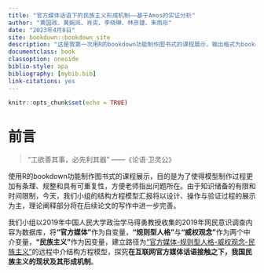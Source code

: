 ---
title: "官方媒体话语下的民族主义形成机制——基于Amos的实证分析"
author: "黄国政、黄婉岚、肖奕、李晓琳、林彦捷、朱雨彤"
date: "2023年4月8日"
site: bookdown::bookdown_site
description: "这是我第一次用R的bookdown功能制作图书式的课程展示，输出格式为bookdown::gitbook和bookdown::pdf_book."
documentclass: book
classoption: oneside
biblio-style: apa
bibliography: [mybib.bib]
link-citations: yes
---

```{r setup, include=FALSE}
knitr::opts_chunk$set(echo = TRUE)
```
   
# 前言 {-}

  > "工欲善其事，必先利其器"                                             ——《论语·卫灵公》
  
  使用R的bookdown功能制作图书式的课程展示，目的是为了使得模型制作过程更加有条理、规整和具有可重复性，方便老师指出问题所在。由于知识储备的有限和时间限制，今天，我们小组的结构方程模型汇报将以设计、操作与验证过程的展示为主，理论阐释部分将在后续论文的写作中进一步完善。
   
  我们小组以2019年中国人民大学政治学马得勇教授收集的2019年网民意识调查内容为数据库，将**“官方媒体”**作为自变量，**“规则型人格”**与**“威权观念”**作为两个中介变量，**“民族主义”**作为因变量，建立路径为<u>“官方媒体-规则型人格-威权观念-民族主义”</u>的远程中介结构方程模型，探究**在互联网官方媒体话语接触之下，我国民族主义的现状及其形成机制**。






